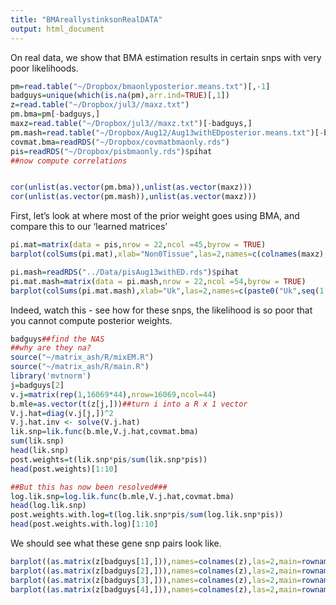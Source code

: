 ```yaml
---
title: "BMAreallystinksonRealDATA"
output: html_document
---
```


On real data, we show that BMA estimation results in certain snps with very poor likelihoods.

```r

pm=read.table("~/Dropbox/bmaonlyposterior.means.txt")[,-1]
badguys=unique(which(is.na(pm),arr.ind=TRUE)[,1])
z=read.table("~/Dropbox/jul3//maxz.txt")
pm.bma=pm[-badguys,]
maxz=read.table("~/Dropbox/jul3//maxz.txt")[-badguys,]
pm.mash=read.table("~/Dropbox/Aug12/Aug13withEDposterior.means.txt")[-badguys,-1]
covmat.bma=readRDS("~/Dropbox/covmatbmaonly.rds")
pis=readRDS("~/Dropbox/pisbmaonly.rds")$pihat
##now compute correlations


cor(unlist(as.vector(pm.bma)),unlist(as.vector(maxz)))
cor(unlist(as.vector(pm.mash)),unlist(as.vector(maxz)))
```

First, let's look at where most of the prior weight goes using BMA, and compare this to our 'learned matrices'

```r
pi.mat=matrix(data = pis,nrow = 22,ncol =45,byrow = TRUE)
barplot(colSums(pi.mat),xlab="Non0Tissue",las=2,names=c(colnames(maxz),"all"),main="BMAlitePriorWeight")

pi.mash=readRDS("../Data/pisAug13withED.rds")$pihat
pi.mat.mash=matrix(data = pi.mash,nrow = 22,ncol =54,byrow = TRUE)
barplot(colSums(pi.mat.mash),xlab="Uk",las=2,names=c(paste0("Uk",seq(1:9)),colnames(maxz),"all"),main="MASHPriorWeight")
```

Indeed, watch this - see how for these snps, the likelihood is so poor that you cannot compute posterior weights.
```r
badguys##find the NAS
##why are they na?
source("~/matrix_ash/R/mixEM.R")
source("~/matrix_ash/R/main.R")
library('mvtnorm')
j=badguys[2]
v.j=matrix(rep(1,16069*44),nrow=16069,ncol=44)
b.mle=as.vector(t(z[j,]))##turn i into a R x 1 vector
V.j.hat=diag(v.j[j,])^2
V.j.hat.inv <- solve(V.j.hat)
lik.snp=lik.func(b.mle,V.j.hat,covmat.bma)
sum(lik.snp)
head(lik.snp)
post.weights=t(lik.snp*pis/sum(lik.snp*pis))
head(post.weights)[1:10]

##But this has now been resolved###
log.lik.snp=log.lik.func(b.mle,V.j.hat,covmat.bma)
head(log.lik.snp)
post.weights.with.log=t(log.lik.snp*pis/sum(log.lik.snp*pis))
head(post.weights.with.log)[1:10]
```
We should see what these gene snp pairs look like.
```r
barplot((as.matrix(z[badguys[1],])),names=colnames(z),las=2,main=rownames(z)[badguys[1]])
barplot((as.matrix(z[badguys[2],])),names=colnames(z),las=2,main=rownames(z)[badguys[2]])
barplot((as.matrix(z[badguys[3],])),names=colnames(z),las=2,main=rownames(z)[badguys[3]])
barplot((as.matrix(z[badguys[4],])),names=colnames(z),las=2,main=rownames(z)[badguys[4]])
```
